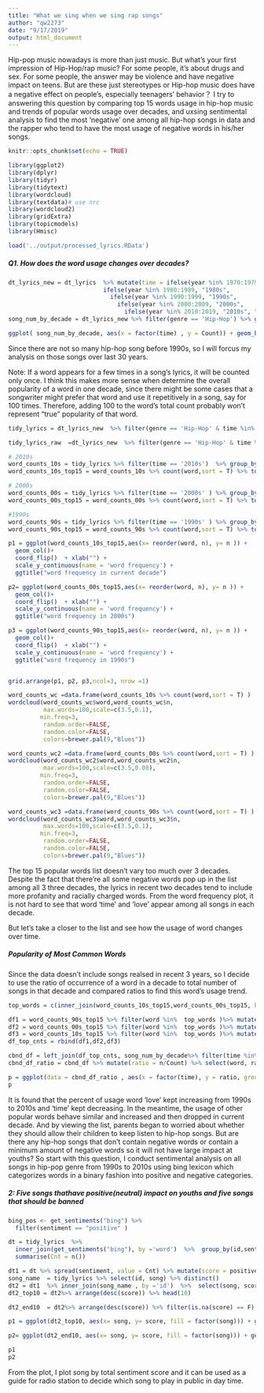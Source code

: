 ```yaml
---
title: "What we sing when we sing rap songs"
author: "qw2273"
date: "9/17/2019"
output: html_document
---
```


Hip-pop music nowadays is more than just music. But what's your first impression of Hip-Hop/rap music? For some people, it's about drugs and sex. For some people, the answer may be violence and have negative impact on teens. But are these just stereotypes or Hip-hop music does have a negative effect on people's, especially  teenagers' behavior？
I try to answering this question by comparing top 15 words usage in hip-hop music and trends of popular words usage over  decades, and uxsing sentimental analysis to find the most 'negative' one among all hip-hop songs in data and the rapper who tend to have the most usage of negative words in his/her songs. 

```r
knitr::opts_chunk$set(echo = TRUE)
```


```r
library(ggplot2)
library(dplyr)
library(tidyr)
library(tidytext) 
library(wordcloud)
library(textdata)# use nrc 
library(wordcloud2)
library(gridExtra) 
library(topicmodels)
library(Hmisc)
```


```r
load('../output/processed_lyrics.RData') 
```

#####  Q1. How does the word usage changes over decades? 
```r

dt_lyrics_new = dt_lyrics  %>% mutate(time = ifelse(year %in% 1970:1979, "1970s",
                           ifelse(year %in% 1980:1989, "1980s",
                             ifelse(year %in% 1990:1999, "1990s",
                               ifelse(year %in% 2000:2009, "2000s",
                                 ifelse(year %in% 2010:2019, "2010s", "before 1970s"))))))    
song_num_by_decade = dt_lyrics_new %>% filter(genre == 'Hip-Hop') %>% group_by(time) %>% summarise(Count = n()) %>% ungroup() 

ggplot( song_num_by_decade, aes(x = factor(time) , y = Count)) + geom_bar(stat="identity",fill="steelblue")+geom_text(aes(label=Count))

```

Since there are not so many  hip-hop song before 1990s, so I will forcus my analysis on those songs over last 30 years. 

Note: If a word appears for a few times in a song's lyrics, it will be counted only once. I think this makes more sense when determine the overall popularity of a word in one decade, since there might be some cases that a songwriter might prefer that word and use it repetitively in a song, say for 100 times. Therefore, adding 100 to the word's total count probably won't represent  "true" popularity of that word. 

```r
tidy_lyrics = dt_lyrics_new  %>% filter(genre == 'Hip-Hop' & time %in% c("1990s","2000s","2010s")) %>% unnest_tokens(word, stemmedwords)

tidy_lyrics_raw  =dt_lyrics_new  %>% filter(genre == 'Hip-Hop' & time %in% c("1990s","2000s","2010s")) %>% unnest_tokens(word,  lyrics) 
```


```r
# 2010s 
word_counts_10s = tidy_lyrics %>% filter(time == '2010s')  %>% group_by(id, word)  %>% count(word) %>% ungroup() %>% select(id, word, n) 
word_counts_10s_top15 = word_counts_10s %>% count(word,sort = T) %>% top_n(15,n)

# 2000s 
word_counts_00s = tidy_lyrics %>% filter(time == '2000s' ) %>% group_by(id, word)  %>% count(word) %>% ungroup() %>% select(id, word, n)
word_counts_00s_top15 = word_counts_00s %>% count(word,sort = T) %>% top_n(15,n)

#1990s
word_counts_90s = tidy_lyrics %>% filter(time == '1990s' ) %>% group_by(id, word)  %>% count(word) %>% ungroup() %>% select(id, word, n)
word_counts_90s_top15 = word_counts_90s %>% count(word,sort = T) %>% top_n(15,n)

```

```r
p1 = ggplot(word_counts_10s_top15,aes(x= reorder(word, n), y= n )) + 
  geom_col()+ 
  coord_flip()  + xlab("") +
  scale_y_continuous(name = 'word frequency') + 
  ggtitle("word frequency in current decade") 

p2= ggplot(word_counts_00s_top15,aes(x= reorder(word, n), y= n )) + 
  geom_col()+ 
  coord_flip()  + xlab("") +
  scale_y_continuous(name = 'word frequency') + 
  ggtitle("word frequency in 2000s") 

p3 = ggplot(word_counts_90s_top15,aes(x= reorder(word, n), y= n )) + 
  geom_col()+ 
  coord_flip()  + xlab("") +
  scale_y_continuous(name = 'word frequency') + 
  ggtitle("word frequency in 1990s") 


grid.arrange(p1, p2, p3,ncol=3, nrow =1) 

```

```r
word_counts_wc =data.frame(word_counts_10s %>% count(word,sort = T) )
wordcloud(word_counts_wc$word,word_counts_wc$n,
          max.words=100,scale=c(3.5,0.1), 
         min.freq=3,
          random.order=FALSE,
          random.color=FALSE,
          colors=brewer.pal(9,"Blues"))

word_counts_wc2 =data.frame(word_counts_00s %>% count(word,sort = T) )
wordcloud(word_counts_wc2$word,word_counts_wc2$n,
          max.words=100,scale=c(3.5,0.08), 
         min.freq=3,
          random.order=FALSE,
          random.color=FALSE,
          colors=brewer.pal(9,"Blues"))

word_counts_wc3 =data.frame(word_counts_90s %>% count(word,sort = T) )
wordcloud(word_counts_wc3$word,word_counts_wc3$n,
          max.words=100,scale=c(3.5,0.1), 
         min.freq=3,
          random.order=FALSE,
          random.color=FALSE,
          colors=brewer.pal(9,"Blues"))

```

The top 15 popular words list doesn't vary too much over 3 decades. 
Despite the fact that there're all some negative words pop up in the list among all 3 three decades,  the lyrics in recent two decades tend to include more profanity and racially charged words. From the word frequency plot, it is not hard to see that word 'time' and 'love' appear among all songs in each decade. 

But let's take a closer to the list and see how the usage of word changes over time. 

#####  Popularity of Most Common Words

Since the data doesn't include songs realsed in recent 3 years, so I decide to use the ratio of occurrence of a word in a decade to total number of songs in that decade and compared ratios to find this word's usage trend. 

```r
top_words = c(inner_join(word_counts_10s_top15,word_counts_00s_top15, by='word' ) %>% inner_join(., word_counts_90s_top15, by='word')) $word

df1 = word_counts_90s_top15 %>% filter(word %in%  top_words )%>% mutate(time = '1990s')
df2 = word_counts_00s_top15 %>% filter(word %in%  top_words )%>% mutate(time = '2000s')
df3 = word_counts_10s_top15 %>% filter(word %in%  top_words )%>% mutate(time = '2010s')
df_top_cnts = rbind(df1,df2,df3)

cbnd_df = left_join(df_top_cnts, song_num_by_decade%>% filter(time %in% c("1990s","2000s","2010s")),by = "time") 
cbnd_df_ratio = cbnd_df %>% mutate(ratio = n/Count) %>% select(word, ratio, time) 
```


```r
p = ggplot(data = cbnd_df_ratio , aes(x = factor(time), y = ratio, group=word, color = word))  +  geom_line() +  geom_point()
p
```
It is found that the percent of usage word 'love' kept increasing from 1990s to 2010s and 'time' kept decreasing. In the meantime, the usage of other popular words behave similar and increased and then dropped in current decade. And by viewing the list, parents began to worried about whether they should allow their children to keep listen to hip-hop songs. But are there any hip-hop songs that don't contain negative words or contain a minimum amount of negative words so it will not have large impact at youths? So start with this question, I conduct sentimental analysis on all songs in hip-pop genre from 1990s to 2010s using bing lexicon which categorizes words in a binary fashion into positive and negative categories.


#####  2: Five songs thathave positive(neutral) impact on youths and five songs that  should be banned 

```r

bing_pos <- get_sentiments("bing") %>% 
  filter(sentiment == "positive" ) 

dt = tidy_lyrics  %>% 
  inner_join(get_sentiments("bing"), by ='word')  %>%  group_by(id,sentiment) %>%  
  summarise(Cnt = n()) 

dt1 = dt %>% spread(sentiment, value = Cnt) %>% mutate(score = positive -negative )
song_name  = tidy_lyrics %>% select(id, song) %>% distinct()
dt2 = dt1  %>% inner_join(song_name , by ='id')  %>%  select(song, score )
dt2_top10 = dt2%>% arrange(desc(score)) %>% head(10)

dt2_end10  = dt2%>% arrange(desc(score)) %>% filter(is.na(score) == F) %>% tail(10)

p1 = ggplot(dt2_top10, aes(x= song, y= score, fill = factor(song))) + geom_bar(stat = 'identity') + coord_flip()

p2= ggplot(dt2_end10, aes(x= song, y= score, fill = factor(song))) + geom_bar(stat = 'identity') + coord_flip()

p1
p2
```

From the plot, I plot song  by total sentiment score and it can be used as a guide for radio station to decide which song to play in public in day time. 

